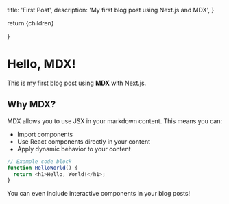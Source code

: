 
  title: 'First Post',
  description: 'My first blog post using Next.js and MDX',
}

  return <MdxLayout>{children}</MdxLayout>
 
}

# Hello, MDX!

This is my first blog post using **MDX** with Next.js.

## Why MDX?

MDX allows you to use JSX in your markdown content. This means you can:

- Import components
- Use React components directly in your content
- Apply dynamic behavior to your content

```javascript
// Example code block
function HelloWorld() {
  return <h1>Hello, World!</h1>;
}
```

You can even include interactive components in your blog posts!
